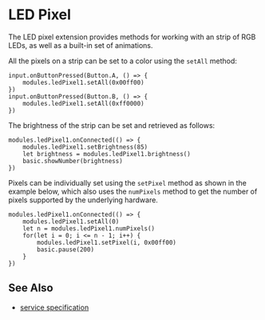 # LED Pixel

The LED pixel extension provides methods for working with
an strip of RGB LEDs, as well as a built-in set of animations.

All the pixels on a strip can be set to a color using the `setAll` method:

```blocks
input.onButtonPressed(Button.A, () => {
    modules.ledPixel1.setAll(0x00ff00)
})
input.onButtonPressed(Button.B, () => {
    modules.ledPixel1.setAll(0xff0000)
})
```

The brightness of the strip can be set and retrieved as follows:

```blocks
modules.ledPixel1.onConnected(() => {
    modules.ledPixel1.setBrightness(85)
    let brightness = modules.ledPixel1.brightness()
    basic.showNumber(brightness)
})
```

Pixels can be individually set using the `setPixel` method as shown in the
example below, which also uses the `numPixels` method to get the number
of pixels supported by the underlying hardware.

```blocks
modules.ledPixel1.onConnected(() => {
    modules.ledPixel1.setAll(0)
    let n = modules.ledPixel1.numPixels()
    for(let i = 0; i <= n - 1; i++) {
        modules.ledPixel1.setPixel(i, 0x00ff00)
        basic.pause(200)
    }
})
```

## See Also

- [service specification](/services/ledpixel/)
